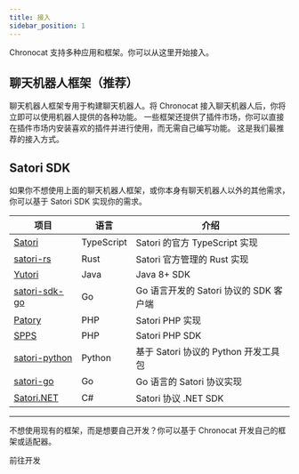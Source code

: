 ```yaml
---
title: 接入
sidebar_position: 1
---
```



Chronocat 支持多种应用和框架。你可以从这里开始接入。

## 聊天机器人框架（推荐）

聊天机器人框架专用于构建聊天机器人。将 Chronocat 接入聊天机器人后，你将立即可以使用机器人提供的各种功能。
一些框架还提供了插件市场，你可以直接在插件市场内安装喜欢的插件并进行使用，而无需自己编写功能。
这是我们最推荐的接入方式。

<DocCardList />

## Satori SDK

如果你不想使用上面的聊天机器人框架，或你本身有聊天机器人以外的其他需求，你可以基于 Satori SDK
实现你的需求。

| 项目                                                           | 语言       | 介绍                                   |
| -------------------------------------------------------------- | ---------- | -------------------------------------- |
| [Satori](https://github.com/satorijs/satori)                   | TypeScript | Satori 的官方 TypeScript 实现          |
| [satori-rs](https://github.com/satorijs/satori-rs)             | Rust       | Satori 官方管理的 Rust 实现            |
| [Yutori](https://github.com/Nyayurn/Yutori)                    | Java       | Java 8+ SDK                            |
| [satori-sdk-go](https://github.com/dezhishen/satori-sdk-go)    | Go         | Go 语言开发的 Satori 协议的 SDK 客户端 |
| [Patory](https://github.com/im-patory/patory)                  | PHP        | Satori PHP 实现                        |
| [SPPS](https://github.com/im-patory/spps)                      | PHP        | Satori PHP SDK                         |
| [satori-python](https://github.com/RF-Tar-Railt/satori-python) | Python     | 基于 Satori 协议的 Python 开发工具包   |
| [satori-go](https://github.com/FloatTech/satori-go)            | Go         | Go 语言的 Satori 协议实现              |
| [Satori.NET](https://github.com/bsdayo/Satori.NET)             | C#         | Satori 协议 .NET SDK                   |

---

不想使用现有的框架，而是想要自己开发？你可以基于 Chronocat 开发自己的框架或适配器。

<Link
  className="button button--secondary button--lg button--develop"
  to="/develop"
>
  <span>前往开发</span>
</Link>
